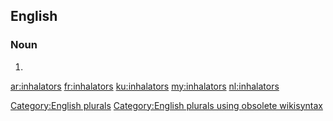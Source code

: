 ==English==

===Noun===
{{head|en}}

# {{plural of|inhalator}}

[[Category:English plurals]][[Category:English plurals using obsolete wikisyntax]]

[[ar:inhalators]]
[[fr:inhalators]]
[[ku:inhalators]]
[[my:inhalators]]
[[nl:inhalators]]